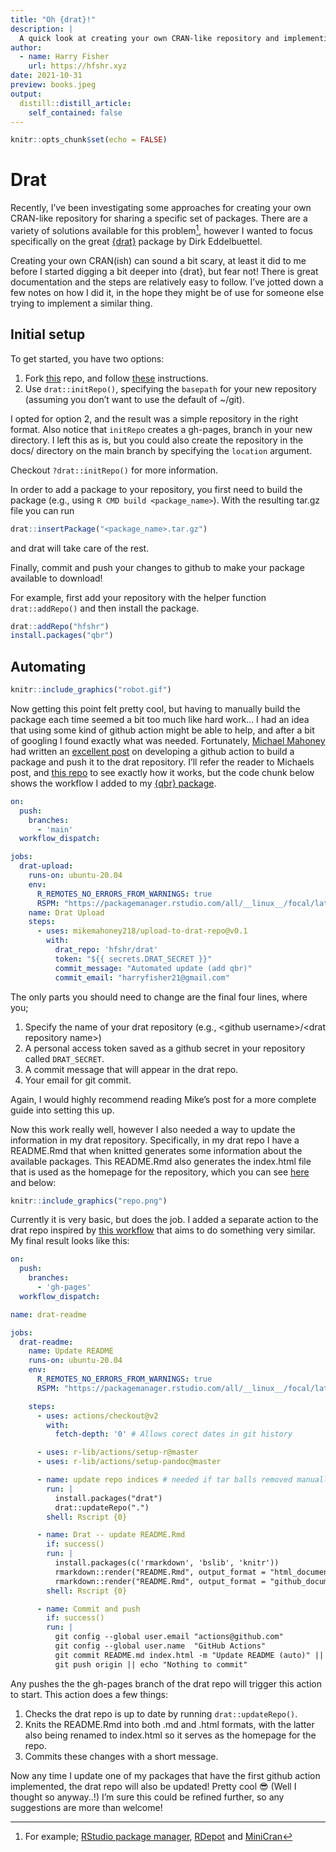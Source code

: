 ```yaml
---
title: "Oh {drat}!"
description: |
  A quick look at creating your own CRAN-like repository and implementing some github actions to automate the process of adding and updating packages. 
author:
  - name: Harry Fisher
    url: https://hfshr.xyz
date: 2021-10-31
preview: books.jpeg
output:
  distill::distill_article:
    self_contained: false
---
```



```r
knitr::opts_chunk$set(echo = FALSE)
```

# Drat

Recently, I've been investigating some approaches for creating your own CRAN-like repository for sharing a specific set of packages. There are a variety of solutions available for this problem^[For example; [RStudio package manager](https://packagemanager.rstudio.com/client/#/), [RDepot](https://www.openanalytics.eu/tags/rdepot/) and [MiniCran](https://cran.r-project.org/web/packages/miniCRAN/index.html)], however I wanted to focus specifically on the great [{drat}](https://eddelbuettel.github.io/drat/) package by Dirk Eddelbuettel. 

Creating your own CRAN(ish) can sound a bit scary, at least it did to me before I started digging a bit deeper into {drat}, but fear not! There is great documentation and the steps are relatively easy to follow. I've jotted down a few notes on how I did it, in the hope they might be of use for someone else trying to implement a similar thing.


## Initial setup

To get started, you have two options:

1. Fork [this](https://github.com/drat-base/drat) repo, and follow [these](https://github.com/eddelbuettel/drat#quick-start-towards-your-own-drat) instructions.
2. Use `drat::initRepo()`, specifying the `basepath` for your new repository (assuming you don't want to use the default of ~/git).

I opted for option 2, and the result was a simple repository in the right format. Also notice that `initRepo` creates a gh-pages, branch in your new directory. I left this as is, but you could also create the repository in the docs/ directory on the main branch by specifying the `location` argument. 

<aside>
Checkout `?drat::initRepo()` for more information.
</aside>

In order to add a package to your repository, you first need to build the package (e.g., using `R CMD build <package_name>`). With the resulting tar.gz file you can run

```r
drat::insertPackage("<package_name>.tar.gz")
```

and drat will take care of the rest.

Finally, commit and push your changes to github to make your package available to download!

For example, first add your repository with the helper function `drat::addRepo()` and then install the package. 

```r
drat::addRepo("hfshr")
install.packages("qbr")
```


## Automating

```r
knitr::include_graphics("robot.gif")
```


Now getting this point felt pretty cool, but having to manually build the package each time seemed a bit too much like hard work... I had an idea that using some kind of github action might be able to help, and after a bit of googling I found exactly what was needed. Fortunately, [Michael Mahoney](https://github.com/mikemahoney218) had written an [excellent post](https://www.mm218.dev/posts/2021-09-22-automated-drat-uploads-with-github-actions/) on developing a github action to build a package and push it to the drat repository. I'll refer the reader to Michaels post, and [this repo](https://github.com/mikemahoney218/upload-to-drat-repo/) to see exactly how it works, but the code chunk below shows the workflow I added to my [{qbr} package](https://github.com/hfshr/qbr/blob/main/.github/workflows/drat.yml).

```yaml
on:
  push:
    branches:
      - 'main'
  workflow_dispatch:

jobs:
  drat-upload:
    runs-on: ubuntu-20.04
    env:
      R_REMOTES_NO_ERRORS_FROM_WARNINGS: true
      RSPM: "https://packagemanager.rstudio.com/all/__linux__/focal/latest"
    name: Drat Upload
    steps:
      - uses: mikemahoney218/upload-to-drat-repo@v0.1
        with:
          drat_repo: 'hfshr/drat'
          token: "${{ secrets.DRAT_SECRET }}"
          commit_message: "Automated update (add qbr)"
          commit_email: "harryfisher21@gmail.com"

```

The only parts you should need to change are the final four lines, where you;

1. Specify the name of your drat repository (e.g., \<github username\>/\<drat repository name\>) 
2. A personal access token saved as a github secret in your repository called `DRAT_SECRET`. 
3. A commit message that will appear in the drat repo.
4. Your email for git commit.

<asides>
Again, I would highly recommend reading Mike's post for a more complete guide into setting this up.
</aside>

Now this work really well, however I also needed a way to update the information in my drat repository. Specifically, in my drat repo I have a README.Rmd that when knitted generates some information about the available packages. This README.Rmd also generates the index.html file that is used as the homepage for the repository, which you can see [here](https://hfshr.github.io/drat/) and below:

```r
knitr::include_graphics("repo.png")
```

Currently it is very basic, but does the job. I added a separate action to the drat repo inspired by [this workflow](https://github.com/r-hyperspec/hySpc.chondro/blob/develop/.github/workflows/drat--insert-package.yaml) that aims to do something very similar. My final result looks like this: 


```yaml
on:
  push:
    branches:
      - 'gh-pages'
  workflow_dispatch:

name: drat-readme

jobs:
  drat-readme:
    name: Update README
    runs-on: ubuntu-20.04
    env:
      R_REMOTES_NO_ERRORS_FROM_WARNINGS: true
      RSPM: "https://packagemanager.rstudio.com/all/__linux__/focal/latest"

    steps:
      - uses: actions/checkout@v2
        with:
          fetch-depth: '0' # Allows corect dates in git history

      - uses: r-lib/actions/setup-r@master
      - uses: r-lib/actions/setup-pandoc@master

      - name: update repo indices # needed if tar balls removed manually
        run: |
          install.packages("drat")
          drat::updateRepo(".")
        shell: Rscript {0}

      - name: Drat -- update README.Rmd
        if: success()
        run: |
          install.packages(c('rmarkdown', 'bslib', 'knitr'))
          rmarkdown::render("README.Rmd", output_format = "html_document", output_file = "index.html")
          rmarkdown::render("README.Rmd", output_format = "github_document")
        shell: Rscript {0}

      - name: Commit and push
        if: success()
        run: |
          git config --global user.email "actions@github.com"
          git config --global user.name  "GitHub Actions"
          git commit README.md index.html -m "Update README (auto)" || echo "Nothing to commit"
          git push origin || echo "Nothing to commit"

```

Any pushes the the gh-pages branch of the drat repo will trigger this action to start. This action does a few things:

1. Checks the drat repo is up to date by running `drat::updateRepo()`.
2. Knits the README.Rmd into both .md and .html formats, with the latter also being renamed to index.html so it serves as the homepage for the repo.
3. Commits these changes with a short message.


Now any time I update one of my packages that have the first github action implemented, the drat repo will also be updated! Pretty cool 😎 (Well I thought so anyway..!) I'm sure this could be refined further, so any suggestions are more than welcome!

